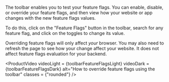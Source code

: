 
The toolbar enables you to test your feature flags. You can enable, disable, or override your feature flags, and then view how your website or app changes with the new feature flags values.

To do this, click on the "Feature Flags" button in the toolbar, search for any feature flag, and click on the toggles to change its value. 

Overriding feature flags will only affect *your* browser. You may also need to refresh the page to see how your change affect your website. It does not affect feature flags evaluation for your backend.

<ProductVideo
    videoLight = {toolbarFeatureFlagsLight}
    videoDark = {toolbarFeatureFlagsDark}
    alt="How to override feature flags using the toolbar" 
    classes = {"rounded"}
/>
